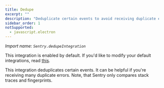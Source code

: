 ```yaml
---
title: Dedupe
excerpt: ""
description: "Deduplicate certain events to avoid receiving duplicate errors. (default)"
sidebar_order: 1
notSupported:
  - javascript.electron
---
```


_Import name: `Sentry.dedupeIntegration`_

This integration is enabled by default. If you'd like to modify your default integrations, read [this](./../#modifying-default-integrations).

This integration deduplicates certain events. It can be helpful if you're receiving many duplicate errors. Note, that Sentry only compares stack traces and fingerprints.

<PlatformContent includePath="configuration/dedupe" />
